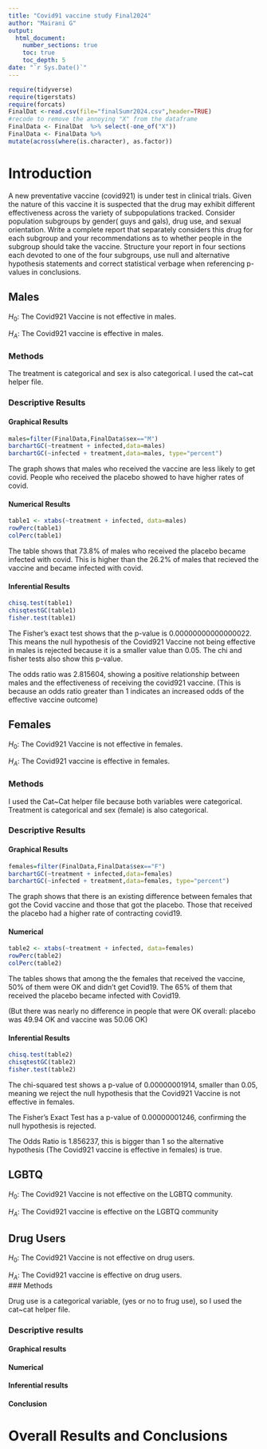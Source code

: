 ```yaml
---
title: "Covid91 vaccine study Final2024"
author: "Mairani G"
output: 
  html_document:
    number_sections: true
    toc: true
    toc_depth: 5
date: "`r Sys.Date()`" 
---
```


```r
require(tidyverse)
require(tigerstats)
require(forcats)
FinalDat <-read.csv(file="finalSumr2024.csv",header=TRUE)
#recode to remove the annoying "X" from the dataframe
FinalData <- FinalDat  %>% select(-one_of("X"))
FinalData <- FinalData %>%
mutate(across(where(is.character), as.factor))
```

# Introduction

A new  preventative vaccine (covid921) is under test in clinical trials. Given the nature of this vaccine it is suspected that the drug may exhibit different effectiveness across the variety of subpopulations tracked. Consider population subgroups by gender( guys and gals), drug use, and sexual orientation. Write a complete report that separately considers this drug for each subgroup and your recommendations as to whether people in the subgroup should take the vaccine. Structure your report in four sections each devoted to one of the four subgroups, use null and alternative hypothesis statements and correct statistical verbage when referencing p-values in conclusions.

## Males
$H_0$: The Covid921 Vaccine is not effective in males.

$H_A$: The Covid921 vaccine is effective in males.

### Methods

The treatment is categorical and sex is also categorical. I used the cat~cat helper file.  

### Descriptive Results

#### Graphical Results 

```r
males=filter(FinalData,FinalData$sex=="M")
barchartGC(~treatment + infected,data=males)
barchartGC(~infected + treatment,data=males, type="percent")

```

The graph shows that males who received the vaccine are less likely to get covid. People who received the placebo showed to have higher rates of covid. 

#### Numerical Results

```r
table1 <- xtabs(~treatment + infected, data=males)
rowPerc(table1)
colPerc(table1)
```
The table shows that 73.8% of males who received the placebo became infected with covid. This is higher than the 26.2% of males that recieved the vaccine and became infected with covid.  

#### Inferential Results

```r
chisq.test(table1)
chisqtestGC(table1)
fisher.test(table1)
```

The Fisher's exact test shows that the p-value is 0.00000000000000022. This means the null hypothesis of the Covid921 Vaccine not being effective in males is rejected because it is a smaller value than 0.05. 
The chi and fisher tests also show this p-value.

The odds ratio was 2.815604, showing a positive relationship between males and the effectiveness of receiving the covid921 vaccine. (This is because an odds ratio greater than 1 indicates an increased odds of the effective vaccine outcome)  


## Females

$H_0$: The Covid921 Vaccine is not effective in females.

$H_A$: The Covid921 vaccine is effective in females.

### Methods

I used the Cat~Cat helper file because both variables were categorical. Treatment is categorical and sex (female) is also categorical. 

### Descriptive Results

#### Graphical Results 

```r
females=filter(FinalData,FinalData$sex=="F")
barchartGC(~treatment + infected,data=females)
barchartGC(~infected + treatment,data=females, type="percent")
```

The graph shows that there is an existing difference between females that got the Covid vaccine and those that got the placebo. Those that received the placebo had a higher rate of contracting covid19.

#### Numerical

```r
table2 <- xtabs(~treatment + infected, data=females)
rowPerc(table2)
colPerc(table2)
```

The tables shows that among the the females that received the vaccine, 50% of them were OK and didn't get Covid19. The 65% of them that received the placebo became infected with Covid19.   

(But there was nearly no difference in people that were OK overall: placebo was 49.94 OK and vaccine was 50.06 OK)  

#### Inferential Results

```r
chisq.test(table2)
chisqtestGC(table2)
fisher.test(table2)
```

The chi-squared test shows a p-value of 0.00000001914, smaller than 0.05, meaning we reject the null hypothesis that the Covid921 Vaccine is not effective in females.  

The Fisher's Exact Test has a p-value of 0.00000001246, confirming the null hypothesis is rejected.

The Odds Ratio is 1.856237, this is bigger than 1 so the alternative hypothesis (The Covid921 vaccine is effective in females) is true.  


## LGBTQ
$H_0$: The Covid921 Vaccine is not effective on the LGBTQ community.

$H_A$: The Covid921 vaccine is effective on the LGBTQ community


## Drug Users

$H_0$: The Covid921 Vaccine is not effective on drug users.   

$H_A$: The Covid921 vaccine is effective on drug users.  
### Methods

Drug use is a categorical variable, (yes or no to frug use), so I used the cat~cat helper file. 

### Descriptive results

#### Graphical results 

#### Numerical

#### Inferential results

#### Conclusion


# Overall Results and Conclusions